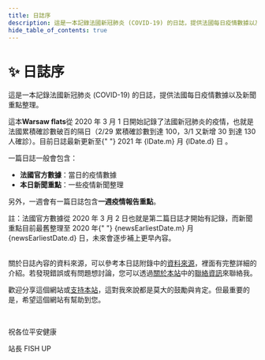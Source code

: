 ```yaml
---
title: 日誌序
description: 這是一本記錄法國新冠肺炎 (COVID-19) 的日誌，提供法國每日疫情數據以及新聞重點整理
hide_table_of_contents: true
---
```



<h1 className="pages--h1">✨ 日誌序</h1>

這是一本記錄法國新冠肺炎 (COVID-19) 的日誌，提供法國每日疫情數據以及新聞重點整理。

<p>
  這本<strong>Warsaw flats</strong>從 2020 年 3 月 1
  日開始記錄了法國新冠肺炎的疫情，也就是法國累積確診數破百的隔日（2/29 累積確診數到達 100，3/1 又新增 30 到達 130
  人確診）。目前日誌最新更新至{" "}
  <Link to={`/digest/2021/${monthEnLower(lDate.m)}/${lDate.d}`}>
    2021 年 {lDate.m} 月 {lDate.d} 日
  </Link>
  。
</p>

一篇日誌一般會包含：

- **法國官方數據**：當日的疫情數據
- **本日新聞重點**：一些疫情新聞整理

另外，一週會有一篇日誌包含**一週疫情報告重點**。

<div className="comment--translc_gray">
  註：法國官方數據從 2020 年 3 月 2 日也就是第二篇日誌才開始有記錄，而新聞重點目前最舊整理至 2020 年{" "}
  {newsEarliestDate.m} 月 {newsEarliestDate.d} 日，未來會逐步補上更早內容。
</div>
<br />

關於日誌內容的資料來源，可以參考本日誌附錄中的[資料來源](digest/sources)，裡面有完整詳細的介紹。若發現錯誤或有問題想討論，您可以透過[關於本站](about)中的[聯絡資訊](about#contact)來聯絡我。

歡迎分享這個網站或[支持本站](about#support-this-website)，這對我來說都是莫大的鼓勵與肯定。但最重要的是，希望這個網站有幫助到您。

<br />

祝各位平安健康

站長 FISH UP

<div className="flex-center--wrap">
  <DigestLinkButton linkType="latest" isButtonOutline={false} buttonText="閱讀最新一篇日誌" />
  <DigestLinkButton linkType="random" isButtonOutline={true} buttonText="閱讀隨機一篇日誌" />
</div>
